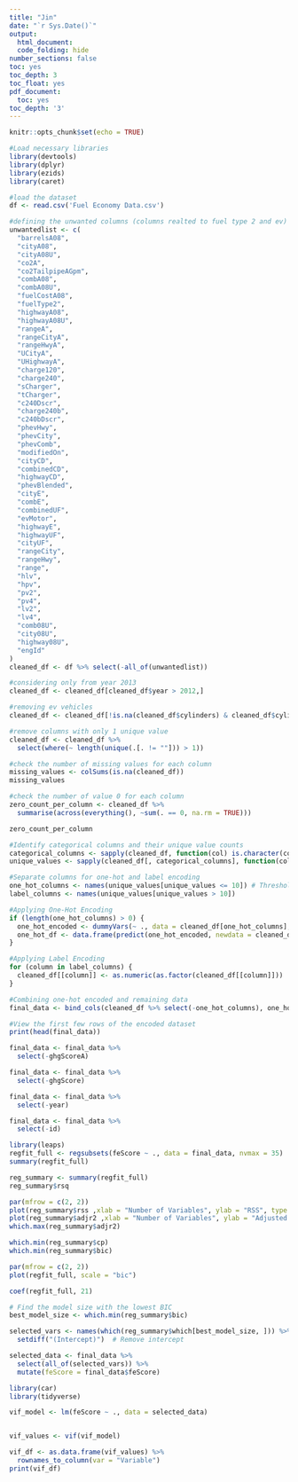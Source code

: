 ```yaml
---
title: "Jin"
date: "`r Sys.Date()`"
output:
  html_document:
  code_folding: hide
number_sections: false
toc: yes
toc_depth: 3
toc_float: yes
pdf_document:
  toc: yes
toc_depth: '3'
---
```


```r
knitr::opts_chunk$set(echo = TRUE)
```

```r
#Load necessary libraries
library(devtools)
library(dplyr)
library(ezids)
library(caret)
```

```r
#load the dataset
df <- read.csv('Fuel Economy Data.csv')
```

```r

#defining the unwanted columns (columns realted to fuel type 2 and ev)
unwantedlist <- c(
  "barrelsA08",
  "cityA08",
  "cityA08U",
  "co2A",
  "co2TailpipeAGpm",
  "combA08",
  "combA08U",
  "fuelCostA08",
  "fuelType2",
  "highwayA08",
  "highwayA08U",
  "rangeA",
  "rangeCityA",
  "rangeHwyA",
  "UCityA",
  "UHighwayA",
  "charge120",
  "charge240",
  "sCharger",
  "tCharger",
  "c240Dscr",
  "charge240b",
  "c240bDscr",
  "phevHwy",
  "phevCity",
  "phevComb",
  "modifiedOn",
  "cityCD",
  "combinedCD",
  "highwayCD",
  "phevBlended",
  "cityE",
  "combE",
  "combinedUF",
  "evMotor",
  "highwayE",
  "highwayUF",
  "cityUF",
  "rangeCity",
  "rangeHwy",
  "range",
  "hlv",
  "hpv",
  "pv2",
  "pv4",
  "lv2",
  "lv4",
  "comb08U",
  "city08U",
  "highway08U",
  "engId"
)
cleaned_df <- df %>% select(-all_of(unwantedlist))

#considering only from year 2013
cleaned_df <- cleaned_df[cleaned_df$year > 2012,]

#removing ev vehicles
cleaned_df <- cleaned_df[!is.na(cleaned_df$cylinders) & cleaned_df$cylinders != "Electricity",]
```

```r
#remove columns with only 1 unique value
cleaned_df <- cleaned_df %>%
  select(where(~ length(unique(.[. != ""])) > 1))
```

```r
#check the number of missing values for each column
missing_values <- colSums(is.na(cleaned_df))
missing_values
```


```r
#check the number of value 0 for each column
zero_count_per_column <- cleaned_df %>%
  summarise(across(everything(), ~sum(. == 0, na.rm = TRUE)))

zero_count_per_column
```

```r
#Identify categorical columns and their unique value counts
categorical_columns <- sapply(cleaned_df, function(col) is.character(col) || is.factor(col))
unique_values <- sapply(cleaned_df[, categorical_columns], function(col) length(unique(col)))

#Separate columns for one-hot and label encoding
one_hot_columns <- names(unique_values[unique_values <= 10]) # Threshold for one-hot encoding
label_columns <- names(unique_values[unique_values > 10])

#Applying One-Hot Encoding
if (length(one_hot_columns) > 0) {
  one_hot_encoded <- dummyVars(~ ., data = cleaned_df[one_hot_columns], fullRank = TRUE)
  one_hot_df <- data.frame(predict(one_hot_encoded, newdata = cleaned_df))
}

#Applying Label Encoding
for (column in label_columns) {
  cleaned_df[[column]] <- as.numeric(as.factor(cleaned_df[[column]]))
}

#Combining one-hot encoded and remaining data
final_data <- bind_cols(cleaned_df %>% select(-one_hot_columns), one_hot_df)

#View the first few rows of the encoded dataset
print(head(final_data))
```

```r
final_data <- final_data %>%
  select(-ghgScoreA)
```

```r
final_data <- final_data %>%
  select(-ghgScore)
```

```r
final_data <- final_data %>%
  select(-year)
```

```r
final_data <- final_data %>%
  select(-id)
```

```r
library(leaps)
regfit_full <- regsubsets(feScore ~ ., data = final_data, nvmax = 35)
summary(regfit_full)
```

```r
reg_summary <- summary(regfit_full)
reg_summary$rsq
```

```r
par(mfrow = c(2, 2))
plot(reg_summary$rss ,xlab = "Number of Variables", ylab = "RSS", type = "l")
plot(reg_summary$adjr2 ,xlab = "Number of Variables", ylab = "Adjusted RSq", type = "l")
which.max(reg_summary$adjr2)
```
```r
which.min(reg_summary$cp)
which.min(reg_summary$bic)
```
```r
par(mfrow = c(2, 2))
plot(regfit_full, scale = "bic")
```
```r
coef(regfit_full, 21)
```

```r
# Find the model size with the lowest BIC
best_model_size <- which.min(reg_summary$bic)

selected_vars <- names(which(reg_summary$which[best_model_size, ])) %>%
  setdiff("(Intercept)")  # Remove intercept

selected_data <- final_data %>%
  select(all_of(selected_vars)) %>%
  mutate(feScore = final_data$feScore)

```

```r
library(car)
library(tidyverse)

vif_model <- lm(feScore ~ ., data = selected_data)


vif_values <- vif(vif_model)

vif_df <- as.data.frame(vif_values) %>%
  rownames_to_column(var = "Variable")
print(vif_df)
```


